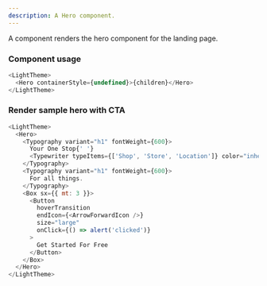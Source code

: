 ```yaml
---
description: A Hero component.
---
```



A component renders the hero component for the landing page.

### Component usage

```js
<LightTheme>
  <Hero containerStyle={undefined}>{children}</Hero>
</LightTheme>
```

### Render sample hero with CTA

```js live
<LightTheme>
  <Hero>
    <Typography variant="h1" fontWeight={600}>
      Your One Stop{' '}
      <Typewriter typeItems={['Shop', 'Store', 'Location']} color="inherit" />
    </Typography>
    <Typography variant="h1" fontWeight={600}>
      For all things.
    </Typography>
    <Box sx={{ mt: 3 }}>
      <Button
        hoverTransition
        endIcon={<ArrowForwardIcon />}
        size="large"
        onClick={() => alert('clicked')}
      >
        Get Started For Free
      </Button>
    </Box>
  </Hero>
</LightTheme>
```

